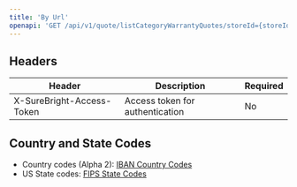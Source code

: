 ```yaml
---
title: 'By Url'
openapi: 'GET /api/v1/quote/listCategoryWarrantyQuotes/storeId={storeId}?country={country}&productUrl={PRODUCT_URL}'
---
```



## Headers

| Header | Description | Required |
|--------|-------------|----------|
| X-SureBright-Access-Token | Access token for authentication | No |



## Country and State Codes

- Country codes (Alpha 2): [IBAN Country Codes](https://www.iban.com/country-codes)
- US State codes: [FIPS State Codes](https://en.wikipedia.org/wiki/Federal_Information_Processing_Standard_state_code) 